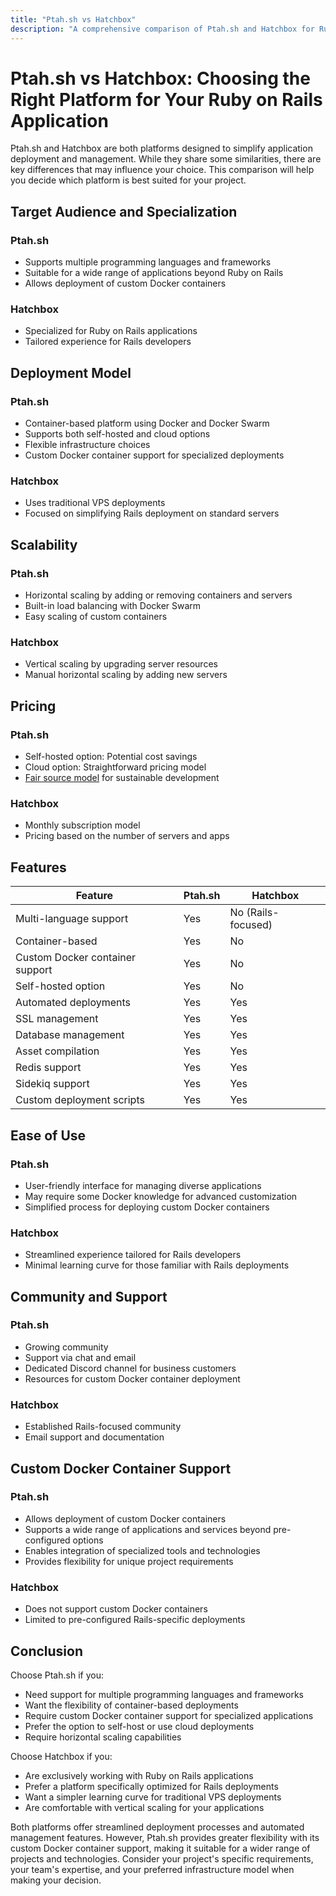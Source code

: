 ```yaml
---
title: "Ptah.sh vs Hatchbox"
description: "A comprehensive comparison of Ptah.sh and Hatchbox for Ruby on Rails application deployment and management."
---
```


# Ptah.sh vs Hatchbox: Choosing the Right Platform for Your Ruby on Rails Application

Ptah.sh and Hatchbox are both platforms designed to simplify application deployment and management. While they share some similarities, there are key differences that may influence your choice. This comparison will help you decide which platform is best suited for your project.

## Target Audience and Specialization

### Ptah.sh
- Supports multiple programming languages and frameworks
- Suitable for a wide range of applications beyond Ruby on Rails
- Allows deployment of custom Docker containers

### Hatchbox
- Specialized for Ruby on Rails applications
- Tailored experience for Rails developers

## Deployment Model

### Ptah.sh
- Container-based platform using Docker and Docker Swarm
- Supports both self-hosted and cloud options
- Flexible infrastructure choices
- Custom Docker container support for specialized deployments

### Hatchbox
- Uses traditional VPS deployments
- Focused on simplifying Rails deployment on standard servers

## Scalability

### Ptah.sh
- Horizontal scaling by adding or removing containers and servers
- Built-in load balancing with Docker Swarm
- Easy scaling of custom containers

### Hatchbox
- Vertical scaling by upgrading server resources
- Manual horizontal scaling by adding new servers

## Pricing

### Ptah.sh
- Self-hosted option: Potential cost savings
- Cloud option: Straightforward pricing model
- [Fair source model](/blog/2024-08-09-we-use-fair-source/) for sustainable development

### Hatchbox
- Monthly subscription model
- Pricing based on the number of servers and apps

## Features

| Feature | Ptah.sh | Hatchbox |
|---------|---------|----------|
| Multi-language support | Yes | No (Rails-focused) |
| Container-based | Yes | No |
| Custom Docker container support | Yes | No |
| Self-hosted option | Yes | No |
| Automated deployments | Yes | Yes |
| SSL management | Yes | Yes |
| Database management | Yes | Yes |
| Asset compilation | Yes | Yes |
| Redis support | Yes | Yes |
| Sidekiq support | Yes | Yes |
| Custom deployment scripts | Yes | Yes |

## Ease of Use

### Ptah.sh
- User-friendly interface for managing diverse applications
- May require some Docker knowledge for advanced customization
- Simplified process for deploying custom Docker containers

### Hatchbox
- Streamlined experience tailored for Rails developers
- Minimal learning curve for those familiar with Rails deployments

## Community and Support

### Ptah.sh
- Growing community
- Support via chat and email
- Dedicated Discord channel for business customers
- Resources for custom Docker container deployment

### Hatchbox
- Established Rails-focused community
- Email support and documentation

## Custom Docker Container Support

### Ptah.sh
- Allows deployment of custom Docker containers
- Supports a wide range of applications and services beyond pre-configured options
- Enables integration of specialized tools and technologies
- Provides flexibility for unique project requirements

### Hatchbox
- Does not support custom Docker containers
- Limited to pre-configured Rails-specific deployments

## Conclusion

Choose Ptah.sh if you:
- Need support for multiple programming languages and frameworks
- Want the flexibility of container-based deployments
- Require custom Docker container support for specialized applications
- Prefer the option to self-host or use cloud deployments
- Require horizontal scaling capabilities

Choose Hatchbox if you:
- Are exclusively working with Ruby on Rails applications
- Prefer a platform specifically optimized for Rails deployments
- Want a simpler learning curve for traditional VPS deployments
- Are comfortable with vertical scaling for your applications

Both platforms offer streamlined deployment processes and automated management features. However, Ptah.sh provides greater flexibility with its custom Docker container support, making it suitable for a wider range of projects and technologies. Consider your project's specific requirements, your team's expertise, and your preferred infrastructure model when making your decision.
